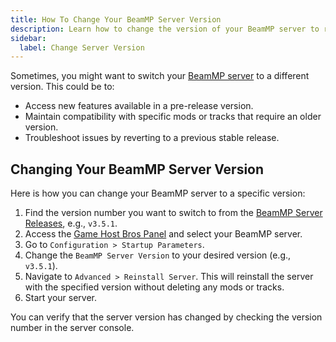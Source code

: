 ```yaml
---
title: How To Change Your BeamMP Server Version
description: Learn how to change the version of your BeamMP server to run an older or pre-release version.
sidebar:
  label: Change Server Version
---
```


Sometimes, you might want to switch your [BeamMP server](https://www.gamehostbros.com/beammp-server-hosting/) to a different version. This could be to:

- Access new features available in a pre-release version.
- Maintain compatibility with specific mods or tracks that require an older version.
- Troubleshoot issues by reverting to a previous stable release.

## Changing Your BeamMP Server Version

Here is how you can change your BeamMP server to a specific version:
<Steps>
1. Find the version number you want to switch to from the [BeamMP Server Releases](https://github.com/BeamMP/BeamMP-Server/releases), e.g., `v3.5.1`.
2. Access the [Game Host Bros Panel](https://panel.gamehostbros.com/) and select your BeamMP server.
3. Go to `Configuration > Startup Parameters`.
4. Change the `BeamMP Server Version` to your desired version (e.g., `v3.5.1`).
5. Navigate to `Advanced > Reinstall Server`. This will reinstall the server with the specified version without deleting any mods or tracks.
6. Start your server.
</Steps>
You can verify that the server version has changed by checking the version number in the server console.
